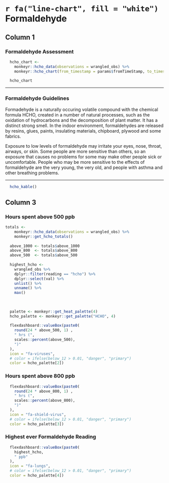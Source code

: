 # `r fa("line-chart", fill = "white")`  Formaldehyde

## Column 1

### Formaldehyde Assessment

```r
  hcho_chart <- 
    monkeyr::hcho_data(observations = wrangled_obs) %>%
    monkeyr::hcho_chart(from_timestamp = params$fromTimeStamp, to_timestamp = params$toTimeStamp)
  
  hcho_chart
```

----------

### Formaldehyde Guidelines

Formadehyde is a naturally occuring volatile compound with the chemical formula HCHO, created in a number of natural processes, such as the oxidation of hydrocarbons and the decomposition of plant matter. It has a distinct strong smell. In the indoor environment, formaldehydes are released by resins, glues, paints, insulating materials, chipboard, plywood and some fabrics.

Exposure to low levels of formaldehyde may irritate your eyes, nose, throat, airways, or skin. Some people are more sensitive than others, so an exposure that causes no problems for some may make other people sick or uncomfortable. People who may be more sensitive to the effects of formaldehyde are the very young, the very old, and people with asthma and other breathing problems.

----------

```r
  hcho_kable()
```


## Column 3

### Hours spent above 500 ppb

```r
totals <-
    monkeyr::hcho_data(observations = wrangled_obs) %>%
    monkeyr::get_hcho_totals()
  
  above_1000 <- totals$above_1000
  above_800  <- totals$above_800
  above_500  <- totals$above_500
  
  highest_hcho <- 
    wrangled_obs %>%
    dplyr::filter(reading == "hcho") %>%
    dplyr::select(val) %>%
    unlist() %>%
    unname() %>%
    max()
    
    
  
  palette <- monkeyr::get_heat_palette(4)
  hcho_palette <- monkeyr::get_palette("HCHO", 4)
  
  flexdashboard::valueBox(paste0(
    round(24 * above_500, 1) ,
    " hrs (",
    scales::percent(above_500),
    ")"
  ),
  icon = "fa-viruses",
  # color = ifelse(below_12 > 0.01, "danger", "primary")
  color = hcho_palette[2])

```

### Hours spent above 800 ppb

```r
  flexdashboard::valueBox(paste0(
    round(24 * above_800, 1) ,
    " hrs (",
    scales::percent(above_800),
    ")"
  ),
  icon = "fa-shield-virus",
  # color = ifelse(below_12 > 0.01, "danger", "primary")
  color = hcho_palette[3])
```

### Highest ever Formaldehyde Reading

```r
  flexdashboard::valueBox(paste0(
    highest_hcho,
    " ppb"
  ),
  icon = "fa-lungs",
  # color = ifelse(below_12 > 0.01, "danger", "primary")
  color = hcho_palette[4])
```


